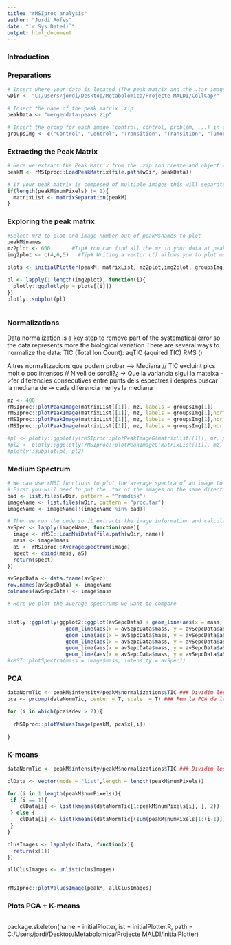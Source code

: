 ```yaml
---
title: "rMSIproc analysis"
author: "Jordi Rofes"
date: "`r Sys.Date()`"
output: html_document
---
```


### Introduction



### Preparations

```r

# Insert where your data is located (The peak matrix and the .tar images)
wDir <- "C:/Users/jordi/Desktop/Metabolomica/Projecte MALDI/CollCap/" 

# Insert the name of the peak matrix .zip
peakData <- "mergeddata-peaks.zip"

# Insert the group for each image (control, control, problem, ...) in order
groupsImg <- c("Control", "Control", "Transition", "Transition", "Tumor", "Tumor") 

```

### Extracting the Peak Matrix

```r

# Here we extract the Peak Matrix from the .zip and create and object with all the data assigned to peakM
peakM <- rMSIproc::LoadPeakMatrix(file.path(wDir, peakData))

# If your peak matrix is composed of multiple images this will separate them in multiple peak matrix
if(length(peakM$numPixels) != 1){
  matrixList <- matrixSeparation(peakM)
}

```

### Exploring the peak matrix

```r

#Select m/z to plot and image number out of peakM$names to plot
peakM$names
mz2plot <- 600       #Tip# You can find all the mz in your data at peakM$mass
img2plot <- c(4,6,5)   #Tip# Writing a vector c() allows you to plot more images at the same time

plots <- initialPlotter(peakM, matrixList, mz2plot,img2plot, groupsImg)

pl <- lapply(1:length(img2plot), function(i){
  plotly::ggplotly(p = plots[[i]])
})
plotly::subplot(pl)



```

### Normalizations

Data normalization is a key step to remove part of the systematical error so the data represents more the biological variation
  There are several ways to normalize the data:
     TIC (Total Ion Count): 
     aqTIC (aquired TIC)
     RMS ()

Altres normalitzacions que podem probar ---> Mediana // TIC excluint pics molt o poc intensos // Nivell de soroll?¿ -> Que la variancia sigui la mateixa  ->fer diferencies consecutives entre punts dels espectres i després buscar la mediana de -> cada diferencia menys la mediana

```r
mz <- 400
rMSIproc::plotPeakImage(matrixList[[1]], mz, labels = groupsImg[1])
rMSIproc::plotPeakImage(matrixList[[1]], mz, labels = groupsImg[1],normalization = "TIC")
rMSIproc::plotPeakImage(matrixList[[1]], mz, labels = groupsImg[1],normalization = "RMS")
rMSIproc::plotPeakImage(matrixList[[1]], mz, labels = groupsImg[1],normalization = "AcqTic")

#pl <- plotly::ggplotly(rMSIproc::plotPeakImageG(matrixList[[1]], mz, plot_labels = groupsImg[1]))
#pl2 <- plotly::ggplotly(rMSIproc::plotPeakImageG(matrixList[[1]], mz, plot_labels = groupsImg[1], normalization = "TIC"))
#plotly::subplot(pl, pl2)

```

### Medium Spectrum

```r
# We can use rMSI functions to plot the average spectra of an image to explore the raw data
# First you will need to put the .tar of the images on the same directory you are working on
bad <- list.files(wDir, pattern = "^ramdisk")
imageName <- list.files(wDir, pattern = "proc.tar")
imageName <- imageName[!(imageName %in% bad)]

# Then we run the code so it extracts the image information and calculates de average spectrum
avSpec <- lapply(imageName, function(name){
  image <- rMSI::LoadMsiData(file.path(wDir, name))
  mass <- image$mass
  aS <- rMSIproc::AverageSpectrum(image) 
  spect <- cbind(mass, aS)
  return(spect)
})

avSepcData <- data.frame(avSpec)
row.names(avSepcData) <- imageName
colnames(avSepcData) <- image$mass

```

```r
# Here we plot the average spectrums we want to compare


plotly::ggplotly(ggplot2::ggplot(avSepcData) + geom_line(aes(x = mass, y = aS), colour = "red")+
                   geom_line(aes(x = avSepcData$mass, y = avSepcData$aS.1),colour = "blue")+
                   geom_line(aes(x = avSepcData$mass, y = avSepcData$aS.2),colour = "yellow")+
                   geom_line(aes(x = avSepcData$mass, y = avSepcData$aS.3),colour = "green")+
                   geom_line(aes(x = avSepcData$mass, y = avSepcData$aS.4),colour = "orange")+
                   geom_line(aes(x = avSepcData$mass, y = avSepcData$aS.5),colour = "black")+ xlab("M/Z") + ylab("Intensity"))
#rMSI::plotSpectra(mass = image$mass, intensity = avSpec1)
```



### PCA

```r

dataNormTic <- peakM$intensity/peakM$normalizations$TIC ### Dividim les intensitats pel factor de normalització TIC 
pca <- prcomp(dataNormTic, center = T, scale. = T) ### Fem la PCA de la matriu de pics

for (i in which(pca$sdev > 2)){
  
  rMSIproc::plotValuesImage(peakM, pca$x[,i])

}

```

### K-means

```r

dataNormTic <- peakM$intensity/peakM$normalizations$TIC ### Dividim les intensitats pel factor de normalització TIC 

clData <- vector(mode = "list",length = length(peakM$numPixels)) 

for (i in 1:length(peakM$numPixels)){ 
 if (i == 1){
    clData[i] <- list(kmeans(dataNormTic[1:peakM$numPixels[i], ], 2))
 } else {
    clData[i] <- list(kmeans(dataNormTic[(sum(peakM$numPixels[1:(i-1)])+1):sum(peakM$numPixels[1:i]), ], 2))
 }
}

clusImages <- lapply(clData, function(x){
  return(x[1]) 
})

allClusImages <- unlist(clusImages)


rMSIproc::plotValuesImage(peakM, allClusImages)

```

### Plots PCA + K-means

```r


```


package.skeleton(name = initialPlotter,list = initialPlotter.R, path = C:/Users/jordi/Desktop/Metabolomica/Projecte MALDI/initialPlotter)

